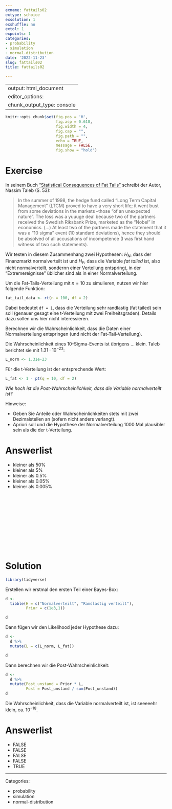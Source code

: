 ```yaml
---
exname: fattails02
extype: schoice
exsolution: 1
exshuffle: no
extol: 1
expoints: 1
categories:
- probability
- simulation
- normal-distribution
date: '2022-11-23'
slug: fattails02
title: fattails02

---
```



---
output: html_document
editor_options: 
  chunk_output_type: console
---






```r
knitr::opts_chunk$set(fig.pos = 'H',
                      fig.asp = 0.618,
                      fig.width = 4,
                      fig.cap = "", 
                      fig.path = "",
                      echo = TRUE, 
                      message = FALSE,
                      fig.show = "hold")
```







# Exercise

In seinem Buch ["Statistical Consequences of Fat Tails"](https://nassimtaleb.org/2020/01/final-version-fat-tails/) schreibt der Autor, Nassim Taleb (S. 53):


>   In the summer of 1998, the hedge fund called "Long Term Capital Management" (LTCM) proved to have a very short life; it went bust from some deviations in the markets –those "of an unexpected nature". The loss was a yuuuge deal because two of the partners received the Swedish Riksbank Prize, marketed as the "Nobel" in economics. (...)  At least two of the partners made the statement that it was a "10 sigma" event (10 standard deviations), hence they should be absolved of all accusations of incompetence (I was ﬁrst hand witness of two such statements).

Wir testen in diesem Zusammenhang zwei Hypothesen: $H_N$, dass der Finanzmarkt normalverteilt ist und $H_F$, dass die Variable *fat tailed* ist, also nicht normalverteilt, sondernn einer Verteilung entspringt, in der "Extremereignisse" üblicher sind als in einer Normalverteilung.


Um die Fat-Tails-Verteilung mit $n=10$ zu simulieren, nutzen wir hier folgende Funktion:

```r
fat_tail_data <- rt(n = 100, df = 2)
```

Dabei bedeutet `df = 1`, dass die Verteilung sehr randlastig (fat tailed) sein soll (genauer gesagt eine t-Verteilung mit zwei Freiheitsgraden).
Details dazu sollen uns hier nicht interessieren.

Berechnen wir die Wahrscheinlichkeit, dass die Daten einer Normalverteilung entspringen (und nicht der Fat-Tail-Verteilung).


Die Wahrscheinlichkeit eines 10-Sigma-Events ist übrigens ... klein. Taleb berichtet sie mit $1.31 \cdot 10^{-23}$:

```r
L_norm <- 1.31e-23
```


Für die t-Verteilung ist der entsprechende Wert:

```r
L_fat <- 1 - pt(q = 10, df = 2)
```


*Wie hoch ist die Post-Wahrscheinlichkeit, dass die Variable normalverteilt ist?*



Hinweise:

- Geben Sie Anteile oder Wahrscheinlichkeiten stets mit zwei Dezimalstellen an (sofern nicht anders verlangt).
- Apriori soll und die Hypothese der Normalverteilung 1000 Mal plausibler sein als die der t-Verteilung.


Answerlist
==========
* kleiner als 50%
* kleiner als 5%
* kleiner als 0.5%
* kleiner als 0.05%
* kleiner als 0.005%





</br>
</br>
</br>
</br>
</br>
</br>
</br>
</br>
</br>
</br>

# Solution


```r
library(tidyverse)
```


Erstellen wir erstmal den ersten Teil einer Bayes-Box:

```r
d <-
  tibble(H = c("Normalverteilt", "Randlastig verteilt"),
         Prior = c(1e3,1))

d
```

Dann fügen wir den Likelihood jeder Hypothese dazu:

```r
d <-
  d %>% 
  mutate(L = c(L_norm, L_fat))

d
```


Dann berechnen wir die Post-Wahrscheinlichkeit:

```r
d <-
  d %>% 
  mutate(Post_unstand = Prior * L,
         Post = Post_unstand / sum(Post_unstand))
d
```


Die Wahrscheinlichkeit, dass die Variable normalverteilt ist, ist seeeeehr klein, ca. $10^{-18}$.


Answerlist
==========
* FALSE
* FALSE
* FALSE
* FALSE
* TRUE




---

Categories: 

- probability
- simulation
- normal-distribution

